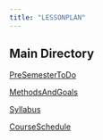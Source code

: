 ```yaml
---
title: "LESSONPLAN"
---
```


## Main Directory

[PreSemesterToDo](PreSemesterToDo.qmd)

[MethodsAndGoals](MethodsAndGoals.qmd)

[Syllabus](syllabuslp.qmd)

[CourseSchedule](courseschedule.qmd)

